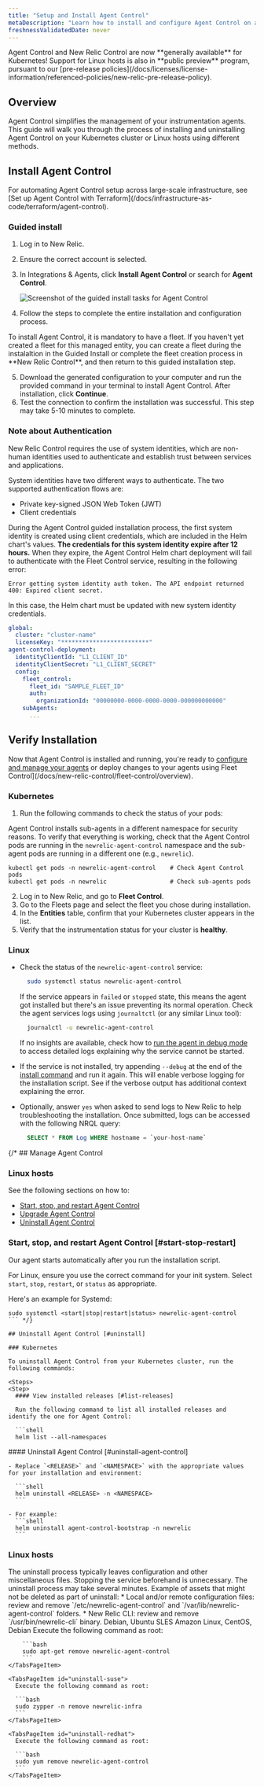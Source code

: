 ```yaml
---
title: "Setup and Install Agent Control"
metaDescription: "Learn how to install and configure Agent Control on a Kubernetes cluster."
freshnessValidatedDate: never
---
```


<Callout variant="important">
  Agent Control and New Relic Control are now **generally available** for Kubernetes! Support for Linux hosts is also in **public preview** program, pursuant to our [pre-release policies](/docs/licenses/license-information/referenced-policies/new-relic-pre-release-policy).
</Callout>

## Overview

Agent Control simplifies the management of your instrumentation agents. This guide will walk you through the process of installing and uninstalling Agent Control on your Kubernetes cluster or Linux hosts using different methods. 

## Install Agent Control

<Callout title="tip">
For automating Agent Control setup across large-scale infrastructure, see [Set up Agent Control with Terraform](/docs/infrastructure-as-code/terraform/agent-control).
</Callout>

### Guided install
1. Log in to New Relic.
2. Ensure the correct account is selected.
3. In Integrations & Agents, click **Install Agent Control** or search for **Agent Control**.
   
   <img
     title="Agent Control guided install"
     alt="Screenshot of the guided install tasks for Agent Control"
     src="/images/agent-control-guided-install.webp"
   />

4. Follow the steps to complete the entire installation and configuration process.

<Callout title="tip">
    To install Agent Control, it is mandatory to have a fleet. If you haven't yet created a fleet for this managed entity, you can create a fleet during the instalaltion in the Guided Install or complete the fleet creation process in **New Relic Control**, and then return to this guided installation step.
</Callout>

5. Download the generated configuration to your computer and run the provided command in your terminal to install Agent Control. After installation, click **Continue**.
6. Test the connection to confirm the installation was successful. This step may take 5-10 minutes to complete.

### Note about Authentication

New Relic Control requires the use of system identities, which are non-human identities used to authenticate and establish trust between services and applications.

System identities have two different ways to authenticate. The two supported authentication flows are:
* Private key-signed JSON Web Token (JWT)
* Client credentials

During the Agent Control guided installation process, the first system identity is created using client credentials, which are included in the Helm chart's values. **The credentials for this system identity expire after 12 hours.** 
When they expire, the Agent Control Helm chart deployment will fail to authenticate with the Fleet Control service, resulting in the following error:

```
Error getting system identity auth token. The API endpoint returned 400: Expired client secret.
```

In this case, the Helm chart must be updated with new system identity credentials.
```yaml
global:
  cluster: "cluster-name"
  licenseKey: "*************************"
agent-control-deployment:
  identityClientId: "L1_CLIENT_ID"
  identityClientSecret: "L1_CLIENT_SECRET"
  config:
    fleet_control:
      fleet_id: "SAMPLE_FLEET_ID"
      auth:
        organizationId: "00000000-0000-0000-0000-000000000000"
    subAgents:
      ...
```

## Verify Installation

Now that Agent Control is installed and running, you're ready to [configure and manage your agents](/docs/new-relic-control/agent-control/configuration) or deploy changes to your agents using Fleet Control](/docs/new-relic-control/fleet-control/overview).

### Kubernetes

1. Run the following commands to check the status of your pods:

  Agent Control installs sub-agents in a different namespace for security reasons. To verify that everything is working, check that the Agent Control pods are running in the `newrelic-agent-control` namespace and the sub-agent pods are running in a different one (e.g., `newrelic`).


  ```shell
  kubectl get pods -n newrelic-agent-control    # Check Agent Control pods
  kubectl get pods -n newrelic                  # Check sub-agents pods
  ```

2. Log in to New Relic, and go to **Fleet Control**.
3. Go to the Fleets page and select the fleet you chose during installation.
4. In the **Entities** table, confirm that your Kubernetes cluster appears in the list.
5. Verify that the instrumentation status for your cluster is **healthy**.

### Linux

* Check the status of the `newrelic-agent-control` service: 
  
  ```bash
    sudo systemctl status newrelic-agent-control
  ```

  If the service appears in `failed` or `stopped` state, this means the agent got installed but there's an issue preventing its normal operation.
  Check the agent services logs using `journaltctl` (or any similar Linux tool):

  ```bash 
    journalctl -u newrelic-agent-control
  ```
  
  If no insights are available, check how to [run the agent in debug mode](/docs/new-relic-agent-control#debug) to access detailed logs explaining why the service cannot be started. 
* If the service is not installed, try appending `--debug` at the end of the [install command](#cli) and run it again. This will enable verbose logging for the installation script. See if the verbose output has additional context explaining the error.
* Optionally, answer `yes` when asked to send logs to New Relic to help troubleshooting the installation. Once submitted, logs can be accessed with the following NRQL query:
  
  ```sql
    SELECT * FROM Log WHERE hostname = `your-host-name`
  ```

{/* ## Manage Agent Control

### Linux hosts

See the following sections on how to:

* [Start, stop, and restart Agent Control](#start-stop-restart)
* [Upgrade Agent Control](#upgrade)
* [Uninstall Agent Control](#uninstall)

### Start, stop, and restart Agent Control [#start-stop-restart]

Our agent starts automatically after you run the installation script. 

For Linux, ensure you use the correct command for your init system. Select `start`, `stop`, `restart`, or `status` as appropriate. 

Here's an example for Systemd:

```shell
sudo systemctl <start|stop|restart|status> newrelic-agent-control
``` */}

## Uninstall Agent Control [#uninstall]

### Kubernetes

To uninstall Agent Control from your Kubernetes cluster, run the following commands:

<Steps>
<Step>
  #### View installed releases [#list-releases]

  Run the following command to list all installed releases and identify the one for Agent Control:

  ```shell
  helm list --all-namespaces
  ```
</Step>

  <Step>
    #### Uninstall Agent Control [#uninstall-agent-control]

    - Replace `<RELEASE>` and `<NAMESPACE>` with the appropriate values for your installation and environment:

      ```shell
      helm uninstall <RELEASE> -n <NAMESPACE>
      ```

    - For example:
      ```shell
      helm uninstall agent-control-bootstrap -n newrelic
      ```

 </Step>
</Steps>

### Linux hosts

<Callout variant="important">
  The uninstall process typically leaves configuration and other miscellaneous files. Stopping the service beforehand is unnecessary. The uninstall process may take several minutes.
  Example of assets that might not be deleted as part of uninstall:
  * Local and/or remote configuration files: review and remove `/etc/newrelic-agent-control` and `/var/lib/newrelic-agent-control` folders.
  * New Relic CLI: review and remove `/usr/bin/newrelic-cli` binary.
</Callout>

<Tabs>
  <TabsBar>
    <TabsBarItem id="uninstall-debian">Debian, Ubuntu</TabsBarItem>
    <TabsBarItem id="uninstall-suse">SLES</TabsBarItem>
    <TabsBarItem id="uninstall-redhat">Amazon Linux, CentOS, Debian</TabsBarItem>
  </TabsBar>

  <TabsPages>
    <TabsPageItem id="uninstall-debian">
      Execute the following command as root:

        ```bash
        sudo apt-get remove newrelic-agent-control
        ```
    </TabsPageItem>

    <TabsPageItem id="uninstall-suse">
      Execute the following command as root:

      ```bash
      sudo zypper -n remove newrelic-infra
      ```
    </TabsPageItem>

    <TabsPageItem id="uninstall-redhat">
      Execute the following command as root:

      ```bash
      sudo yum remove newrelic-agent-control
      ```
    </TabsPageItem>
  </TabsPages>
</Tabs>